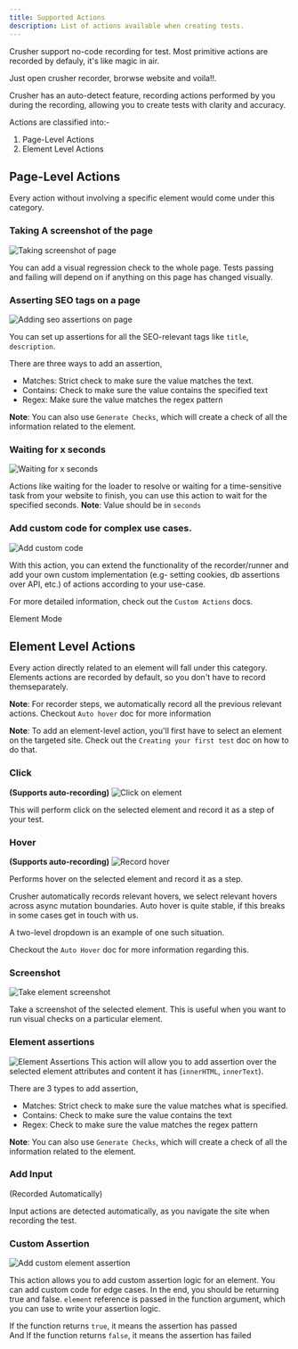 ```yaml
---
title: Supported Actions
description: List of actions available when creating tests.
---
```


Crusher support no-code recording for test. Most primitive actions are recorded by defauly, it's like magic in air.

Just open crusher recorder, brorwse website and voila!!.

Crusher has an auto-detect feature, recording actions performed by you during the recording, allowing you to create tests with clarity and accuracy.

Actions are classified into:- <br/>
1) Page-Level Actions <br/>
2) Element Level Actions

## Page-Level Actions

Every action without involving a specific element would come under
this category.

### Taking A screenshot of the page
![Taking screenshot of page](https://i.imgur.com/bYS2QlE.png)

You can add a visual regression check to the whole
page. Tests passing and failing will depend on if anything on this page
has changed visually.

### Asserting SEO tags on a page
![Adding seo assertions on page](https://i.imgur.com/6irfSAz.png)

You can set up assertions for all the SEO-relevant tags like `title`, `description`.

There are three ways to add an assertion,
- Matches: Strict check to make sure the value matches the text.
- Contains: Check to make sure the value contains the specified text
- Regex: Make sure the value matches the regex pattern

**Note**: You can also use `Generate Checks`, which will create a check of all the information related to the element.

### Waiting for x seconds
![Waiting for x seconds](https://i.imgur.com/ZugWdI9.png)

Actions like waiting for the loader to resolve or waiting for a time-sensitive task from your website to finish, you can use this action to wait for the specified seconds.
**Note**: Value should be in `seconds`
### Add custom code for complex use cases.
![Add custom code](https://i.imgur.com/d6ap2Jk.png)

With this action, you can extend the functionality of the recorder/runner and add your own
custom implementation (e.g- setting cookies, db assertions over API, etc.) of actions according to
your use-case.

For more detailed information, check out the `Custom Actions` docs.

Element Mode

## Element Level Actions

Every action directly related to an element will fall under this category. Elements actions are recorded by default, so you don't have to record themseparately.



**Note**: For recorder steps, we automatically record all the previous relevant actions. Checkout `Auto hover` doc for more information

**Note**: To add an element-level action, you'll first have to select an element on the
targeted site. Check out the `Creating your first test` doc on how to do that.

### Click
**(Supports auto-recording)**
![Click on element](https://i.imgur.com/CgDpdHC.png)

This will perform click on the selected element and record it as a step of your test.
### Hover
**(Supports auto-recording)**
![Record hover](https://i.imgur.com/wTLlEmE.png)

Performs hover on the selected element and record it as a step.

Crusher automatically records relevant hovers, we select relevant hovers across async mutation boundaries.  Auto hover is quite stable, if this breaks in some cases get in touch with us.

A two-level dropdown is an example of one such situation.

Checkout the `Auto Hover` doc for more information regarding this.

### Screenshot
![Take element screenshot](https://i.imgur.com/yUIObt0.png)

Take a screenshot of the selected element. This is useful when you want to run visual checks on a particular element.

### Element assertions
![Element Assertions](https://i.imgur.com/k6L8I2u.png)
This action will allow you to add assertion over the selected element attributes and content it has (`innerHTML`, `innerText`).

There are 3 types to add assertion,
- Matches: Strict check to make sure the value matches what is specified.
- Contains: Check to make sure the value contains the text
- Regex: Check to make sure the value matches the regex pattern

**Note**: You can also use `Generate Checks`, which will create a check of all the information related to the element.

### Add Input
(Recorded Automatically)

Input actions are detected automatically, as you navigate the site when recording the test.

### Custom Assertion
![Add custom element assertion](https://i.imgur.com/S6yWYp8.png)

This action allows you to add custom assertion logic for an element.
You can add custom code for edge cases. In the end, you should be returning true and false. `element` reference is passed in the function argument, which you can use to write your assertion logic.

If the function returns `true`, it means the assertion has passed<br/>
And If the function returns `false`, it means the assertion has failed

<style>{`
    h3 {
        color: rgb(220 220 220 / 70%) !important;
    }
    `
}
</style>